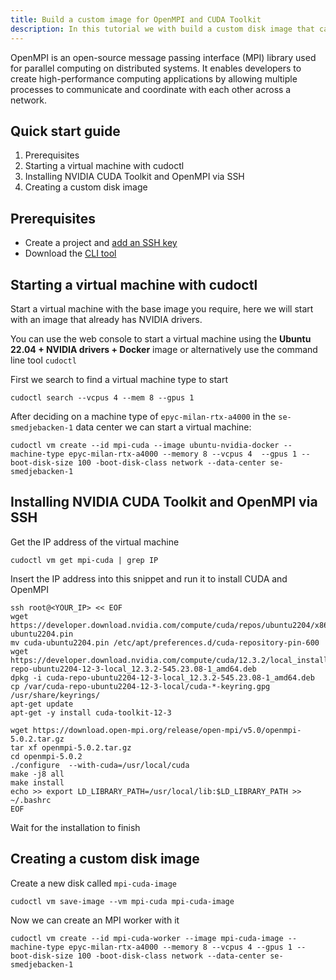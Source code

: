 ```yaml
---
title: Build a custom image for OpenMPI and CUDA Toolkit
description: In this tutorial we with build a custom disk image that can be used on CUDO Compute virtual machines. The disk image will have OpenMPI with CUDA support.
---
```


OpenMPI is an open-source message passing interface (MPI) library used for parallel computing on distributed systems. It enables developers to create high-performance computing applications by allowing multiple processes to communicate and coordinate with each other across a network.

## Quick start guide

1. Prerequisites
2. Starting a virtual machine with cudoctl
3. Installing NVIDIA CUDA Toolkit and OpenMPI via SSH
4. Creating a custom disk image

## Prerequisites
- Create a project and [add an SSH key](/tutorials/how-to-generate-ssh-keys)
- Download the [CLI tool](/cli-tool)

## Starting a virtual machine with cudoctl
Start a virtual machine with the base image you require, here we will start with an image that already has NVIDIA drivers.

You can use the web console to start a virtual machine using the **Ubuntu 22.04 + NVIDIA drivers + Docker** image or alternatively use the command line tool ``cudoctl``

First we search to find a virtual machine type to start
```shell
cudoctl search --vcpus 4 --mem 8 --gpus 1
````
After deciding on a machine type of ``epyc-milan-rtx-a4000`` in the ``se-smedjebacken-1`` data center we can start a virtual machine:

```shell
cudoctl vm create --id mpi-cuda --image ubuntu-nvidia-docker --machine-type epyc-milan-rtx-a4000 --memory 8 --vcpus 4  --gpus 1 --boot-disk-size 100 -boot-disk-class network --data-center se-smedjebacken-1
```
## Installing NVIDIA CUDA Toolkit and OpenMPI via SSH
Get the IP address of the virtual machine
```shell
cudoctl vm get mpi-cuda | grep IP
```

Insert the IP address into this snippet and run it to install CUDA and OpenMPI
```shell
ssh root@<YOUR_IP> << EOF
wget https://developer.download.nvidia.com/compute/cuda/repos/ubuntu2204/x86_64/cuda-ubuntu2204.pin
mv cuda-ubuntu2204.pin /etc/apt/preferences.d/cuda-repository-pin-600
wget https://developer.download.nvidia.com/compute/cuda/12.3.2/local_installers/cuda-repo-ubuntu2204-12-3-local_12.3.2-545.23.08-1_amd64.deb
dpkg -i cuda-repo-ubuntu2204-12-3-local_12.3.2-545.23.08-1_amd64.deb
cp /var/cuda-repo-ubuntu2204-12-3-local/cuda-*-keyring.gpg /usr/share/keyrings/
apt-get update
apt-get -y install cuda-toolkit-12-3

wget https://download.open-mpi.org/release/open-mpi/v5.0/openmpi-5.0.2.tar.gz
tar xf openmpi-5.0.2.tar.gz
cd openmpi-5.0.2
./configure  --with-cuda=/usr/local/cuda
make -j8 all
make install
echo >> export LD_LIBRARY_PATH=/usr/local/lib:$LD_LIBRARY_PATH >> ~/.bashrc
EOF
```

Wait for the installation to finish

## Creating a custom disk image

Create a new disk called ``mpi-cuda-image``

```shell
cudoctl vm save-image --vm mpi-cuda mpi-cuda-image
```

Now we can create an MPI worker with it
```shell
cudoctl vm create --id mpi-cuda-worker --image mpi-cuda-image --machine-type epyc-milan-rtx-a4000 --memory 8 --vcpus 4 --gpus 1 --boot-disk-size 100 -boot-disk-class network --data-center se-smedjebacken-1
```

